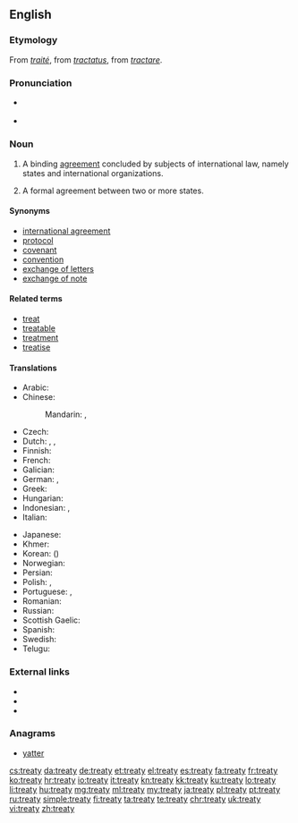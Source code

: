 ==English==
{{wikipedia}}

===Etymology===
From {{etyl|fro|en}} ''[[traité]]'', from {{etyl|la|en}} ''[[tractatus]]'', from ''[[tractare]]''.

===Pronunciation===
* {{a|UK}} {{IPA|/ˈtriː.ti/}}
* {{audio|en-us-treaty.ogg|Audio (US)}}

===Noun===
{{en-noun|treaties}}

# {{context|international law|lang=en}} A binding [[agreement]] concluded by subjects of international law, namely states and international organizations.
# A formal agreement between two or more states.

====Synonyms====
* [[international agreement]]
* [[protocol]]
* [[covenant]]
* [[convention]]
* [[exchange of letters]]
* [[exchange of note]]

====Related terms====
* [[treat]]
* [[treatable]]
* [[treatment]]
* [[treatise]]

====Translations====
{{trans-top|a binding agreement under international law}}
* Arabic: {{t|ar|معاهدة|f|tr=muʿāhada|sc=Arab}}
* Chinese:
*: Mandarin: {{t|cmn|條約|sc=Hani}}, {{t|cmn|条约|tr=tiáoyuē|sc=Hani}}
* Czech: {{t-|cs|mezinárodní smlouva|f}}
* Dutch: {{t+|nl|verdrag}}, {{t+|nl|overeenkomst}}, {{t+|nl|traktaat}}
* Finnish: {{t+|fi|sopimus}}
* French: {{t+|fr|traité|m}}
* Galician: {{t-|gl|tratado|m}}
* German: {{t+|de|Vertrag|m}}, {{t+|de|Bündnis|n}}
* Greek: {{t+|el|συνθήκη|f|tr=sinthíki}}
* Hungarian: {{t+|hu|szerződés}}
* Indonesian: {{t+|id|traktat}}, {{t+|id|perjanjian}}
* Italian: {{t+|it|trattato|m}}
{{trans-mid}}
* Japanese: {{t+|ja|条約|tr=じょうやく, jōyaku|sc=Jpan}}
* Khmer: {{t-|km|សន្ធិសញ្ញា|tr=santhi sanha|sc=Khmr}}
* Korean: {{t|ko|조약|tr=joyak|sc=Kore}} ({{t|ko|條約|sc=Kore}})
* Norwegian: {{t-|no|traktat|m}}
* Persian: {{t+|fa|معاهده|tr=mo'âhade|sc=fa-Arab}}
* Polish: {{t+|pl|traktat}}, {{t+|pl|umowa}}
* Portuguese: {{t+|pt|tratado|m}},{{t+|pt|acordo|m}}
* Romanian: {{t-|ro|tratat|n}}
* Russian: {{t+|ru|договор|m|tr=dogovór, dógovor}}
* Scottish Gaelic: {{t-|gd|cùmhnant|m}}
* Spanish: {{t+|es|tratado|m}}
* Swedish: {{t+|sv|fördrag|n}}
* Telugu: {{t+|te|ఒడంబడిక|tr=oDambaDika}}
{{trans-bottom}}

===External links===
* {{R:Webster 1913}}
* {{R:Century 1911}}
* {{R:OneLook}}

===Anagrams===
* [[yatter#English|yatter]]

[[cs:treaty]]
[[da:treaty]]
[[de:treaty]]
[[et:treaty]]
[[el:treaty]]
[[es:treaty]]
[[fa:treaty]]
[[fr:treaty]]
[[ko:treaty]]
[[hr:treaty]]
[[io:treaty]]
[[it:treaty]]
[[kn:treaty]]
[[kk:treaty]]
[[ku:treaty]]
[[lo:treaty]]
[[li:treaty]]
[[hu:treaty]]
[[mg:treaty]]
[[ml:treaty]]
[[my:treaty]]
[[ja:treaty]]
[[pl:treaty]]
[[pt:treaty]]
[[ru:treaty]]
[[simple:treaty]]
[[fi:treaty]]
[[ta:treaty]]
[[te:treaty]]
[[chr:treaty]]
[[uk:treaty]]
[[vi:treaty]]
[[zh:treaty]]